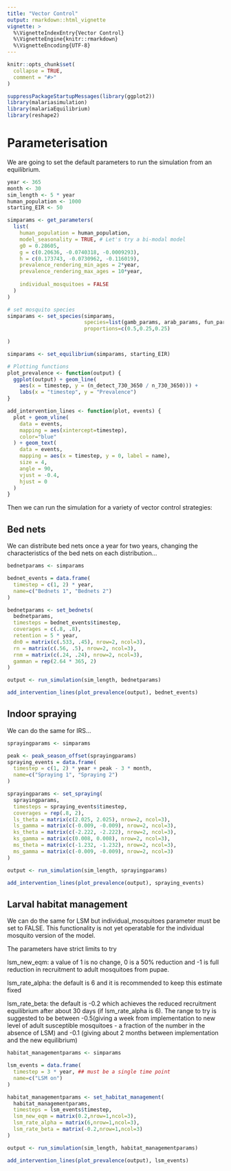 ```yaml
---
title: "Vector Control"
output: rmarkdown::html_vignette
vignette: >
  %\VignetteIndexEntry{Vector Control}
  %\VignetteEngine{knitr::rmarkdown}
  %\VignetteEncoding{UTF-8}
---
```


```r
knitr::opts_chunk$set(
  collapse = TRUE,
  comment = "#>"
)
```

```r
suppressPackageStartupMessages(library(ggplot2))
library(malariasimulation)
library(malariaEquilibrium)
library(reshape2)
```

# Parameterisation

We are going to set the default parameters to run the simulation from an equilibrium.

```r
year <- 365
month <- 30
sim_length <- 5 * year
human_population <- 1000
starting_EIR <- 50

simparams <- get_parameters(
  list(
    human_population = human_population,
    model_seasonality = TRUE, # Let's try a bi-modal model
    g0 = 0.28605,
    g = c(0.20636, -0.0740318, -0.0009293),
    h = c(0.173743, -0.0730962, -0.116019),
    prevalence_rendering_min_ages = 2*year,
    prevalence_rendering_max_ages = 10*year,
    
    individual_mosquitoes = FALSE
  )
)

# set mosquito species
simparams <- set_species(simparams,
                         species=list(gamb_params, arab_params, fun_params),
                         proportions=c(0.5,0.25,0.25)
                        
)

simparams <- set_equilibrium(simparams, starting_EIR)

# Plotting functions
plot_prevalence <- function(output) {
  ggplot(output) + geom_line(
    aes(x = timestep, y = (n_detect_730_3650 / n_730_3650))) + 
    labs(x = "timestep", y = "Prevalence")
}

add_intervention_lines <- function(plot, events) {
  plot + geom_vline(
    data = events,
    mapping = aes(xintercept=timestep),
    color="blue"
  ) + geom_text(
    data = events,
    mapping = aes(x = timestep, y = 0, label = name),
    size = 4,
    angle = 90,
    vjust = -0.4,
    hjust = 0
  )
}
```

Then we can run the simulation for a variety of vector control strategies:

## Bed nets

We can distribute bed nets once a year for two years, changing the
characteristics of the bed nets on each distribution...

```r
bednetparams <- simparams

bednet_events = data.frame(
  timestep = c(1, 2) * year,
  name=c("Bednets 1", "Bednets 2")
)

bednetparams <- set_bednets(
  bednetparams,
  timesteps = bednet_events$timestep,
  coverages = c(.8, .8),
  retention = 5 * year,
  dn0 = matrix(c(.533, .45), nrow=2, ncol=3),
  rn = matrix(c(.56, .5), nrow=2, ncol=3),
  rnm = matrix(c(.24, .24), nrow=2, ncol=3),
  gamman = rep(2.64 * 365, 2)
)

output <- run_simulation(sim_length, bednetparams)

add_intervention_lines(plot_prevalence(output), bednet_events)
```

## Indoor spraying

We can do the same for IRS...

```r
sprayingparams <- simparams

peak <- peak_season_offset(sprayingparams)
spraying_events = data.frame(
  timestep = c(1, 2) * year + peak - 3 * month,
  name=c("Spraying 1", "Spraying 2")
)

sprayingparams <- set_spraying(
  sprayingparams,
  timesteps = spraying_events$timestep,
  coverages = rep(.8, 2),
  ls_theta = matrix(c(2.025, 2.025), nrow=2, ncol=3),
  ls_gamma = matrix(c(-0.009, -0.009), nrow=2, ncol=3),
  ks_theta = matrix(c(-2.222, -2.222), nrow=2, ncol=3),
  ks_gamma = matrix(c(0.008, 0.008), nrow=2, ncol=3),
  ms_theta = matrix(c(-1.232, -1.232), nrow=2, ncol=3),
  ms_gamma = matrix(c(-0.009, -0.009), nrow=2, ncol=3)
)

output <- run_simulation(sim_length, sprayingparams)

add_intervention_lines(plot_prevalence(output), spraying_events)
```


## Larval habitat management

We can do the same for LSM but individual_mosquitoes parameter must be set to FALSE. This functionality is not yet operatable for the individual mosquito version of the model.

The parameters have strict limits to try

lsm_new_eqm: a value of 1 is no change, 0 is a 50% reduction and -1 is full reduction in recruitment to adult mosquitoes from pupae.

lsm_rate_alpha: the default is 6 and it is recommended to keep this estimate fixed

lsm_rate_beta: the default is -0.2 which achieves the reduced recruitment equilibrium after about 30 days (if lsm_rate_alpha is 6). The range to try is suggested to be between -0.5(giving a week from implementation to new level of adult susceptible mosquitoes - a fraction of the number in the absence of LSM) and -0.1 (giving about 2 months between implementation and the new equilibrium)

```r
habitat_managementparams <- simparams

lsm_events = data.frame(
  timestep = 3 * year, ## must be a single time point
  name=c("LSM on")
)

habitat_managementparams <- set_habitat_management(
  habitat_managementparams,
  timesteps = lsm_events$timestep,
  lsm_new_eqm = matrix(0.2,nrow=1,ncol=3),
  lsm_rate_alpha = matrix(6,nrow=1,ncol=3),
  lsm_rate_beta = matrix(-0.2,nrow=1,ncol=3)
)

output <- run_simulation(sim_length, habitat_managementparams)

add_intervention_lines(plot_prevalence(output), lsm_events)
```
